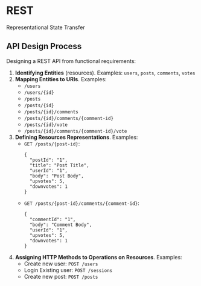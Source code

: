 # REST

Representational State Transfer

## API Design Process

Designing a REST API from functional requirements:

1. **Identifying Entities** (resources). Examples: `users`, `posts`, `comments`, `votes`
2. **Mapping Entities to URIs**. Examples:
   - `/users`
   - `/users/{id}`
   - `/posts`
   - `/posts/{id}`
   - `/posts/{id}/comments`
   - `/posts/{id}/comments/{comment-id}`
   - `/posts/{id}/vote`
   - `/posts/{id}/comments/{comment-id}/vote`
3. **Defining Resources Representations**. Examples:
   - `GET /posts/{post-id}`:
     ```
     {
       "postId": "1",
       "title": "Post Title",
       "userId": "1",
       "body": "Post Body",
       "upvotes": 5,
       "downvotes": 1
     }
     ```
   - `GET /posts/{post-id}/comments/{comment-id}`:
     ```
     {
       "commentId": "1",
       "body": "Comment Body",
       "userId": "1",
       "upvotes": 5,
       "downvotes": 1
     }
     ```
4. **Assigning HTTP Methods to Operations on Resources**. Examples:
   - Create new user: `POST /users`
   - Login Existing user: `POST /sessions`
   - Create new post: `POST /posts`
   
